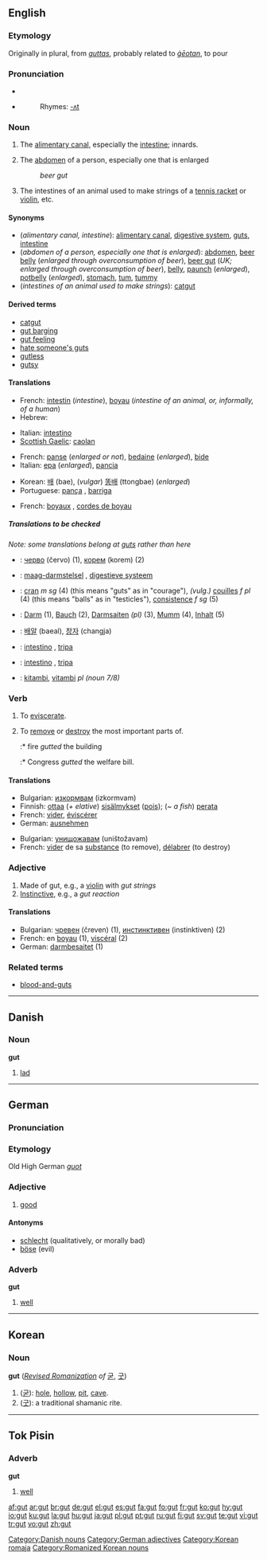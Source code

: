 {{see|GUT}}
==English==
{{see|guts}}

===Etymology===
Originally in plural, from {{OE.}} ''[[guttas]]'', probably related to ''[[geotan|ġēotan]]'', to pour

===Pronunciation===
*{{IPA|/gʌt/}}
*{{audio|En-us-inlandnorth-gut.ogg|Audio (US-Inland North)}}
*:Rhymes: [[Rhymes:English:-ʌt|-ʌt]]

===Noun===
{{en-noun}}

# The [[alimentary canal]], especially the [[intestine]]; innards.
# {{informal}} The [[abdomen]] of a person, especially one that is enlarged
#:''beer gut''
# {{uncountable}} The intestines of an animal used to make strings of a [[tennis racket]] or [[violin]], etc.

====Synonyms====
*(''alimentary canal, intestine''): [[alimentary canal]], [[digestive system]], [[guts]], [[intestine]]
*(''abdomen of a person, especially one that is enlarged''): [[abdomen]], [[beer belly]] (''enlarged through overconsumption of beer''), [[beer gut]] (''UK; enlarged through overconsumption of beer''), [[belly]], [[paunch]] (''enlarged''), [[potbelly]] (''enlarged''), [[stomach]], [[tum]], [[tummy]]
*(''intestines of an animal used to make strings''): [[catgut]]

====Derived terms====
*[[catgut]]
*[[gut barging]]
*[[gut feeling]]
*[[hate someone's guts]]
*[[gutless]]
*[[gutsy]]

====Translations====
{{trans-top|alimentary canal}}
*French: [[intestin]] {{m}} (''intestine''), [[boyau]] {{m}} (''intestine of an animal, or, informally, of a human'')
*Hebrew: {{he-translation|מעי|me`í}} {{m}}
{{trans-mid}}
*Italian: [[intestino]] {{m}}
*[[Scottish Gaelic]]: [[caolan]] {{m}}
{{trans-bottom}}

{{trans-top|abdomen}}
*French: [[panse]] {{f}} (''enlarged or not''), [[bedaine]] {{f}} (''enlarged''), [[bide#French|bide]] {{m}}
*Italian: [[epa]] {{f}} (''enlarged''), [[pancia]] {{f}}
{{trans-mid}}
*Korean: [[배]] (bae), (''vulgar'') [[똥배]] (ttongbae) (''enlarged'')
*Portuguese: [[pança]] {{f}}, [[barriga]] {{f}}
{{trans-bottom}}

{{trans-top|intestines of an animal used to make strings of a tennis racket or violin, etc}}
*French: [[boyau]]x {{m|p}}, [[corde de boyau|cordes de boyau]] {{f|p}}
{{trans-mid}}
{{trans-bottom}}

=====Translations to be checked=====
{{checktrans}}
''Note: some translations belong at [[guts]] rather than here''
*{{ttbc|Bulgarian}}: [[черво]] (červo) {{n}} (1), [[корем]] (korem) {{m}} (2)
*{{ttbc|Dutch}}: [[maag-darmstelsel]] {{n}}, [[digestieve systeem]] {{n}}
*{{ttbc|French}}: [[cran]] ''m sg'' (4) (this means "guts" as in "courage"), ''(vulg.)'' [[couille]]s ''f pl'' (4) (this means "balls" as in "testicles"), [[consistence]] ''f sg'' (5)
*{{ttbc|German}}: [[Darm]] {{m}} (1), [[Bauch]] {{m}} (2), [[Darmsaiten]] ''(pl)'' {{f}} (3), [[Mumm]] {{m}} (4), [[Inhalt]] {{m}} (5)
*{{ttbc|Korean}}: [[배알]] (baeal), [[창자]] (changja)
*{{ttbc|Portuguese}}: [[intestino]] {{m}}, [[tripa]] {{f}}
*{{ttbc|Spanish}}: [[intestino]] {{m}}, [[tripa]] {{f}}
*{{ttbc|Swahili}}: [[kitambi]], [[vitambi]] ''pl (noun 7/8)''

===Verb===
{{en-verb|gut|t|ed}}

# {{transitive}} To [[eviscerate]].
# {{transitive}} To [[remove]] or [[destroy]] the most important parts of.
#:* fire ''gutted'' the building
#:* Congress ''gutted'' the welfare bill.

====Translations====
{{trans-top|To eviscerate}}
*Bulgarian: [[изкормвам]] (izkormvam)
*Finnish: [[ottaa]] (''+ elative'') [[sisälmys|sisälmykset]] ([[pois]]); (''~ a fish'') [[perata]]
*French: [[vider]], [[éviscérer]]
*German: [[ausnehmen]]
{{trans-mid}}
{{trans-bottom}}

{{trans-top|To remove or destroy the most important parts of}}
*Bulgarian: [[унищожавам]] (uništožavam)
*French: [[vider]] de sa [[substance]] (to remove), [[délabrer]] (to destroy)
{{trans-mid}}
{{trans-bottom}}

===Adjective===
{{en-adj}}

# Made of gut, e.g., a [[violin]] with ''gut strings''
# [[instinctive|Instinctive]], e.g., a ''gut reaction''

====Translations====
*Bulgarian: [[чревен]] (čreven) (1), [[инстинктивен]] (instinktiven) (2)
*French: en [[boyau]] (1), [[viscéral]] (2)
*German: [[darmbesaitet]] (1)

===Related terms===
*[[blood-and-guts]]

----

==Danish==

===Noun===
'''gut'''

# [[lad]]

[[Category:Danish nouns]]

----

==German==

===Pronunciation===
{{IPA|/gu:t/}}

===Etymology===
Old High German ''[[guot]]''

===Adjective===
{{de-adj|comparative=besser |superlative=besten }}

# [[good]]

====Antonyms====
*[[schlecht]] (qualitatively, or morally bad)
*[[böse]] (evil)

===Adverb===
'''gut'''

# [[well]]

[[Category:German adjectives]]

----

==Korean==

===Noun===
'''gut''' (''[[w:Revised Romanization|Revised Romanization]] of'' [[굳]], [[굿]])

# ([[굳]]): [[hole]], [[hollow]], [[pit]], [[cave]].
# ([[굿]]): a traditional shamanic rite.

[[Category:Korean romaja]]
[[Category:Romanized Korean nouns]]

----

==Tok Pisin==

===Adverb===
'''gut'''

# [[well]]

[[af:gut]]
[[ar:gut]]
[[br:gut]]
[[de:gut]]
[[el:gut]]
[[es:gut]]
[[fa:gut]]
[[fo:gut]]
[[fr:gut]]
[[ko:gut]]
[[hy:gut]]
[[io:gut]]
[[ku:gut]]
[[la:gut]]
[[hu:gut]]
[[ja:gut]]
[[pl:gut]]
[[pt:gut]]
[[ru:gut]]
[[fi:gut]]
[[sv:gut]]
[[te:gut]]
[[vi:gut]]
[[tr:gut]]
[[vo:gut]]
[[zh:gut]]